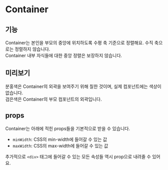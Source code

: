 
<Meta of={ContainerStory} />

# Container

## 기능

Container는 본인을 부모의 중앙에 위치하도록 수평 축 기준으로 정렬해요. 수직 축으로는 정렬하지 않습니다. <br />
Container 내부 자식들에 대한 중앙 정렬은 보장하지 않습니다.

## 미리보기

분홍색은 Container의 외곽을 보여주기 위해 칠한 것이며, 실제 컴포넌트에는 색상이 없습니다. <br />
검은색은 Container의 부모 컴포넌트의 외곽입니다.

<Canvas of={ContainerStory.Example} />

## props

Container는 아래에 적힌 props들을 기본적으로 받을 수 있습니다.
- `minWidth`: CSS의 min-width에 들어갈 수 있는 값
- `maxWidth`: CSS의 max-width에 들어갈 수 있는 값

추가적으로 `<div>` 태그에 들어갈 수 있는 모든 속성들 역시 prop으로 내려줄 수 있어요.

<Controls />
